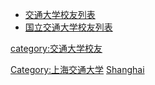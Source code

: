 {{Catnav|頁面分類|人物|校友|大學校友|中國大學校友|中華人民共和國大學校友}}

{{catmore|上海交通大学}}
*[[交通大学校友列表|交通大学校友列表]]
*[[国立交通大学校友列表|国立交通大学校友列表]]
[[Category:上海交通大学|Category:上海交通大学]]
[[Category:上海高校校友|Shanghai]]
[[category:交通大学校友|category:交通大学校友]]
